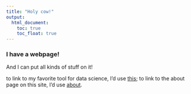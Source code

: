 ```yaml
---
title: "Holy cow!"
output:
  html_document: 
    toc: true
    toc_float: true
---
```


### I have a webpage!

And I can put all kinds of stuff on it!

 to link to my favorite tool for data science, I’d use [this](https://www.google.com); to link to the about page on this site, I’d use [about](about.html).